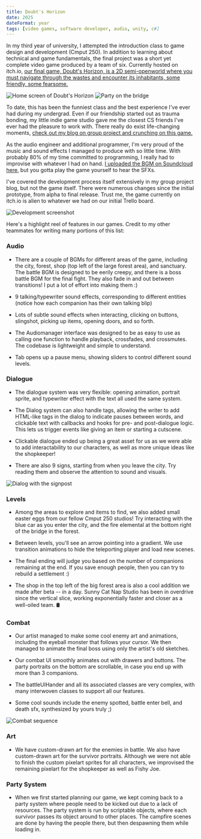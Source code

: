 ```yaml
---
title: Doubt's Horizon
date: 2025
dateFormat: year
tags: [video games, software developer, audio, unity, c#]
---
```


In my third year of university, I attempted the introduction class to game design and development (Cmput 250). In
addition to learning about technical and game fundamentals, the final project was a short yet complete video game
produced by a team of six. Currently hosted on itch.io,
[our final game, Doubt's Horizon, is a 2D semi-openworld where you must navigate through the wastes and encounter its inhabitants, some friendly, some fearsome.](https://kaaden.itch.io/doubts-horizon)

![Home screen of Doubt's Horizon](./Screenshot_20250704_183415.avif)
![Party on the bridge](./Screenshot_20250704_154957.avif)

To date, this has been the funniest class and the best experience I've ever had during my undergrad. Even if our
friendship started out as trauma bonding, my little indie game studio gave me the closest CS friends I've ever had the
pleasure to work with. There really do exist life-changing moments,
[check out my blog on group project and crunching on this game.](/blog/first-group-project)

As the audio engineer and additional programmer, I'm very proud of the music and sound effects I managed to produce with
so little time. With probably 80% of my time committed to programming, I really had to improvise with whatever I had on
hand. [I uploaded the BGM on Soundcloud here](https://soundcloud.com/madrobot9182/sets/doubts-horizon-soundtrack), but
you gotta play the game yourself to hear the SFXs.

I've covered the development process itself extensively in my group project blog, but not the game itself. There were
numerous changes since the initial prototype, from alpha to final release. Trust me, the game currently on itch.io is
alien to whatever we had on our initial Trello board.

![Development screenshot](./Screenshot_20250210_162934.avif)

Here's a highlight reel of features in our games. Credit to my other teammates for writing many portions of this list:

### Audio

- There are a couple of BGMs for different areas of the game, including the city, forest, shop (top left of the large
  forest area), and sanctuary. The battle BGM is designed to be eerily creepy, and there is a boss battle BGM for the
  final fight. They also fade in and out between transitions! I put a lot of effort into making them :)

- 9 talking/typewriter sound effects, corresponding to different entities (notice how each companion has their own
  talking blip)

- Lots of subtle sound effects when interacting, clicking on buttons, slingshot, picking up items, opening doors, and so
  forth.

- The Audiomanager interface was designed to be as easy to use as calling one function to handle playback, crossfades,
  and crossmutes. The codebase is lightweight and simple to understand.

- Tab opens up a pause menu, showing sliders to control different sound levels.

### Dialogue

- The dialogue system was very flexible: opening animation, portrait sprite, and typewriter effect with the text all
  used the same system.

- The Dialog system can also handle tags, allowing the writer to add HTML-like tags in the dialog to indicate pauses
  between words, and clickable text with callbacks and hooks for pre- and post-dialogue logic. This lets us trigger
  events like giving an item or starting a cutscene.

- Clickable dialogue ended up being a great asset for us as we were able to add interactability to our characters, as
  well as more unique ideas like the shopkeeper!

- There are also 9 signs, starting from when you leave the city. Try reading them and observe the attention to sound and
  visuals.

![Dialog with the signpost](./Screenshot_20250704_154826.avif)

### Levels

- Among the areas to explore and items to find, we also added small easter eggs from our fellow Cmput 250 studios! Try
  interacting with the blue car as you enter the city, and the fire elemental at the bottom right of the bridge in the
  forest.

- Between levels, you'll see an arrow pointing into a gradient. We use transition animations to hide the teleporting
  player and load new scenes.

- The final ending will judge you based on the number of companions remaining at the end. If you save enough people,
  then you can try to rebuild a settlement :)

- The shop in the top left of the big forest area is also a cool addition we made after beta -- in a day. Sunny Cat Nap
  Studio has been in overdrive since the vertical slice, working exponentially faster and closer as a well-oiled team.
  🛢️

### Combat

- Our artist managed to make some cool enemy art and animations, including the eyeball monster that follows your cursor.
  We then managed to animate the final boss using only the artist's old sketches.

- Our combat UI smoothly animates out with drawers and buttons. The party portraits on the bottom are scrollable, in
  case you end up with more than 3 companions.

- The battleUIHander and all its associated classes are very complex, with many interwoven classes to support all our
  features.

- Some cool sounds include the enemy spotted, battle enter bell, and death sfx, synthesized by yours truly ;)

![Combat sequence](./Screenshot_20250704_154734.avif)

### Art

- We have custom-drawn art for the enemies in battle. We also have custom-drawn art for the survivor portraits. Although
  we were not able to finish the custom pixelart sprites for all characters, we improvised the remaining pixelart for
  the shopkeeper as well as Fishy Joe.

### Party System

- When we first started planning our game, we kept coming back to a party system where people need to be kicked out due
  to a lack of resources. The party system is run by scriptable objects, where each survivor passes its object around to
  other places. The campfire scenes are done by having the people there, but then despawning them while loading in.
